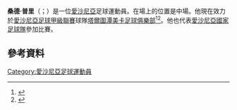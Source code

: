 {{Use dmy dates|date=September 2021}}
{{Infobox football biography
| name                = 桑德·普里 <br/>Sander Puri
| image               = Sander Puri 03-08-2013 1.jpg
| image_size          = 
| caption             =
| fullname            = Sander Puri<ref name=Hugman>{{Hugman|26323|accessdate=8 February 2019}}</ref>
| birth_date          = {{birth date and age|1988|5|7|df=y}}<ref name=Hugman/>
| birth_place         = [[愛沙尼亞|愛沙尼亞]][[塔爾圖|塔爾圖]]
| height              = 1.77 m<ref name="SW"/>
| position            = [[中場|中場]]
| currentclub         = [[塔爾圖潭美卡足球俱樂部|潭美卡]]
| clubnumber          = 
| youthyears1         = {{0|0000}}–2004
| youthclubs1         = 塔圖SK
| years1              = 2004
| clubs1              = 塔圖SK
| caps1               = 18
| goals1              = 12
| years2              = 2005–2009
| clubs2              = [[塔林利瓦迪亞足球俱樂部|利維迪亞]]
| caps2               = 73
| goals2              = 24
| years3              = 2005–2009
| clubs3              = → [[利維迪亞二隊足球會|利維迪亞 II]] (reserves)
| caps3               = 66
| goals3              = 27
| years4              = 2007
| clubs4              = → [[维尔扬迪图列维克足球俱乐部|图列维克]] (外借)
| caps4               = 14
| goals4              = 4
| years5              = 2010–2012
| clubs5              = [[拉里薩足球俱樂部|拉里薩]]
| caps5               = 21
| goals5              = 1
| years6              = 2011
| clubs6              = → [[凱爾采科羅納足球俱樂部|哥羅那]] (外借)
| caps6               = 8
| goals6              = 1
| years7              = 2011–2012
| clubs7              = → [[隆巴德帕波足球俱樂部|隆巴德]] (外借)
| caps7               = 12
| goals7              = 0
| years8              = 2012
| clubs8              = {{Fb team KuPS}}
| caps8               = 19
| goals8              = 2
| years9              = 2013
| clubs9              = [[圣米伦足球俱乐部|圣米伦]]
| caps9               = 3
| goals9              = 0
| years10             = 2013–2014
| clubs10             = [[約克城足球會|約克城]]
| caps10              = 8
| goals10             = 0
| years11             = 2015
| clubs11             = [[斯萊戈流浪者足球俱樂部|施利高流浪]]
| caps11              = 27
| goals11             = 4
| years12             = 2016
| clubs12             = {{le|卡維納足球會|MFK Karviná|卡維納}}
| caps12              = 9
| goals12             = 2
| years13             = 2016
| clubs13             = [[卡里魯足球俱樂部|卡里魯]]
| caps13              = 13
| goals13             = 2
| years14             = 2017–2018
| clubs14             = [[禾達福特足球會|禾達福特]]
| caps14              = 35
| goals14             = 5
| years15             = 2019–2020
| clubs15             = [[卡里魯足球俱樂部|卡里魯]]
| caps15              = 48
| goals15             = 9
| years16             = 2021
| clubs16             = [[塔林军团足球俱乐部|塔林軍團]]
| caps16              = 25
| goals16             = 2
| years17             = 2022-
| clubs17             = [[塔爾圖潭美卡足球俱樂部|潭美卡]]
| caps17              = 0
| goals17             = 0
| club-update         = 2022年2月18日
| nationalyears1      = 
| nationalteam1       = 愛沙尼亞U17
| nationalcaps1       = 
| nationalgoals1      = 
| nationalyears2      = 
| nationalteam2       = 愛沙尼亞U19
| nationalcaps2       = 
| nationalgoals2      = 
| nationalyears3      = 
| nationalteam3       = [[愛沙尼亞21歲以下國家足球隊|愛沙尼亞U21]]
| nationalcaps3       = 
| nationalgoals3      = 
| nationalyears4      = 2008–
| nationalteam4       = [[愛沙尼亞國家足球隊|愛沙尼亞]]
| nationalcaps4       = 88
| nationalgoals4      = 4
| nationalteam-update = 2021年12月31日
}}

'''桑德·普里'''（{{lang-et|Sander Puri}}；{{bd|1988年|5月7日}}）是一位[[愛沙尼亞|愛沙尼亞]]足球運動員。在場上的位置是中場。他現在效力於[[愛沙尼亞足球甲級聯賽|愛沙尼亞足球甲級聯賽]]球隊[[塔爾圖潭美卡足球俱樂部|塔爾圖潭美卡足球俱樂部]]<ref name="Sligo Rovers sign Estonia international Sander Puri">{{cite news
| first = Ronan
| last = Murphy
| title = Sligo Rovers sign Estonia international Sander Puri
| url = http://www.goal.com/en-ie/news/3942/ireland/2015/02/01/8514062/sligo-rovers-sign-estonia-international-sander-puri
| publisher = Goal.com
| date = 1 February 2015
| accessdate = 1 February 2015
| archive-date = 2015-02-04
| archive-url = https://web.archive.org/web/20150204050429/http://www.goal.com/en-ie/news/3942/ireland/2015/02/01/8514062/sligo-rovers-sign-estonia-international-sander-puri
| dead-url = no
}}</ref><ref name="Friendly Report: Sligo Rovers 3–1 Shelbourne">{{cite news
 |first       = Mark
 |last        = McGoldrick
 |title       = Friendly Report: Sligo Rovers 3–1 Shelbourne
 |url         = http://extratime.ie/newsdesk/articles/13566/
 |publisher   = Extratime.ie
 |date        = 31 January 2015
 |accessdate  = 1 February 2015
 |deadurl     = yes
 |archiveurl  = https://web.archive.org/web/20150201205104/http://extratime.ie/newsdesk/articles/13566/
 |archivedate = 2015年2月1日
}}</ref>。他也代表[[愛沙尼亞國家足球隊|愛沙尼亞國家足球隊]]參加比賽。

==參考資料==
{{Reflist}}

{{DEFAULTSORT: Puri, Sander}}
[[Category:愛沙尼亞足球運動員|Category:愛沙尼亞足球運動員]]
